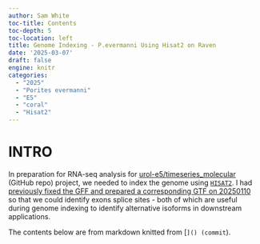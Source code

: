 ```yaml
---
author: Sam White
toc-title: Contents
toc-depth: 5
toc-location: left
title: Genome Indexing - P.evermanni Using Hisat2 on Raven
date: '2025-03-07'
draft: false
engine: knitr
categories: 
  - "2025"
  - "Porites evermanni"
  - "E5"
  - "coral"
  - "Hisat2"
---
```

# INTRO

In preparation for RNA-seq analysis for [urol-e5/timeseries_molecular](https://github.com/urol-e5/timeseries_molecular) (GitHub repo) project, we needed to index the genome using [`HISAT2`](https://daehwankimlab.github.io/hisat2/). I had [previously fixed the GFF and prepared a corresponding GTF on 20250110](../2025-01-10-Data-Wrangling---Reformat-P.evermanni-GFF-to-Valid-GFF3-Using-awk-genometools-and-AGAT/index.qmd) so that we could identify exons splice sites - both of which are useful during genome indexing to identify alternative isoforms in downstream applications.

::: {.callout-note}
The contents below are from markdown knitted from [``]() (commit ``).
:::